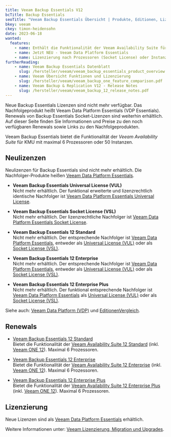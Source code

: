 ```yaml
---
title: Veeam Backup Essentials V12
bcTitle: Backup Essentials
seoTitle: "Veeam Backup Essentials Übersicht | Produkte, Editionen, Lizenzierung"
bkey: veeam
ckey: timon-heidensohn
date: 2023-06-18
wanted:
  features:
    - name: Enthält die Funktionalität der Veeam Availability Suite für Unternehmen mit maximal 6 Prozessoren oder 50 Instanzen
    - name: Jetzt NEU - Veeam Data Platform Essentials
    - name: Lizenzierung nach Prozessoren (Socket License) oder Instanzen (Universal License)
furtherReading:
    - name: Veeam Backup Essentials Datenblatt
      slug: /hersteller/veeam/veeam_backup_essentials_product_overview.pdf
    - name: Veeam Übersicht Funktionen und Lizenzierung
      slug: /hersteller/veeam/veeam_backup_one_feature_comparison.pdf
    - name: Veeam Backup & Replication V12 - Release Notes
      slug: /hersteller/veeam/veeam_backup_12_release_notes.pdf
---
```




<Intro>

  Neue Backup Essentials Lizenzen sind nicht mehr verfügbar. Das Nachfolgeprodukt heißt Veeam Data Platform Essentials (VDP Essentials). Renewals von Backup Essentials Socket-Lizenzen sind weiterhin erhältlich. Auf dieser Seite finden Sie Informationen und Preise zu den noch verfügbaren Renewals sowie Links zu den Nachfolgeprodukten.

  Veeam Backup Essentials bietet die Funktionalität der *Veeam Availability Suite* für KMU mit maximal 6 Prozessoren oder 50 Instanzen.

</Intro>

<TOC />





## Neulizenzen

Neulizenzen für Backup Essentials sind nicht mehr erhältlich. Die Nachfolger-Produkte heißen [Veeam Data Platform Essentials](/hersteller/veeam/data-platform-essentials/).

<ArrowList>

- **Veeam Backup Essentials Universal License (VUL)**<br />
Nicht mehr erhältlich. Der funktional erweiterte und lizenzrechtlich identische Nachfolger ist [Veeam Data Platform Essentials Universal License](/hersteller/veeam/data-platform-essentials/#universal-license).

- **Veeam Backup Essentials Socket License (VSL)**<br />
Nicht mehr erhältlich. Der lizenzrechtliche Nachfolger ist [Veeam Data Platform Essentials Socket License](/hersteller/veeam/data-platform-essentials/#socket-license).

- **Veeam Backup Essentials 12 Standard**<br />
Nicht mehr erhältlich. Der entsprechende Nachfolger ist [Veeam Data Platform Essentials](/hersteller/veeam/data-platform-essentials/), entweder als [Universal License (VUL)](/hersteller/veeam/data-platform-essentials/#universal-license) oder als [Socket License (VSL)](/hersteller/veeam/data-platform-essentials/#socket-license).

- **Veeam Backup Essentials 12 Enterprise**<br />
Nicht mehr erhältlich. Der entsprechende Nachfolger ist [Veeam Data Platform Essentials](/hersteller/veeam/data-platform-essentials/), entweder als [Universal License (VUL)](/hersteller/veeam/data-platform-essentials/#universal-license) oder als [Socket License (VSL)](/hersteller/veeam/data-platform-essentials/#socket-license).


- **Veeam Backup Essentials 12 Enterprise Plus**<br />
Nicht mehr erhältlich. Der funktional entsprechende Nachfolger ist [Veeam Data Platform Essentials](/hersteller/veeam/data-platform-essentials/) als [Universal License (VUL)](/hersteller/veeam/data-platform-essentials/#universal-license) oder als [Socket License (VSL)](/hersteller/veeam/data-platform-essentials/#socket-license).

</ArrowList>

Siehe auch: [Veeam Data Platform (VDP)](/hersteller/veeam/#veeam-data-platform-vdp) und [EditionenVergleich](/hersteller/veeam/#vergleich-veeam-data-platform-editionen).




## Renewals

- [Veeam Backup Essentials 12 Standard](/hersteller/veeam/backup-essentials/standard/) <br />
 Bietet die Funktionalität der [Veeam Availability Suite 12 Standard](/hersteller/veeam/availability-suite/standard/) (inkl. [Veeam ONE 12](/hersteller/veeam/one/)). Maximal 6 Prozessoren.

- [Veeam Backup Essentials 12 Enterprise](/hersteller/veeam/backup-essentials/enterprise/) <br />
 Bietet die Funktionalität der [Veeam Availability Suite 12 Enterprise](/hersteller/veeam/availability-suite/enterprise/) (inkl. [Veeam ONE 12](/hersteller/veeam/one/)). Maximal 6 Prozessoren.

- [Veeam Backup Essentials 12 Enterprise Plus](/hersteller/veeam/backup-essentials/enterprise-plus/) <br />
 Bietet die Funktionalität der [Veeam Availability Suite 12 Enterprise Plus](/hersteller/veeam/availability-suite/enterprise-plus/) (inkl. [Veeam ONE 12](/hersteller/veeam/one/)). Maximal 6 Prozessoren.




## Lizenzierung

  Neue Lizenzen sind als [Veeam Data Platform Essentials](/hersteller/veeam/data-platform-essentials/) erhältlich.

  Weitere Informationen unter: [Veeam Lizenzierung, Migration und Upgrades](/hersteller/veeam/lizenzierung/).

